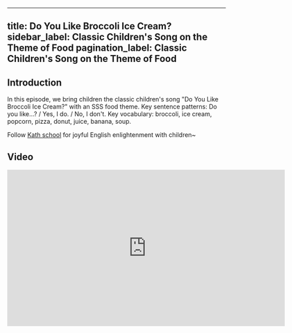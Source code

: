
---
title: Do You Like Broccoli Ice Cream?
sidebar_label: Classic Children's Song on the Theme of Food
pagination_label: Classic Children's Song on the Theme of Food
---

## Introduction

In this episode, we bring children the classic children's song "Do You Like Broccoli Ice Cream?" with an SSS food theme.
Key sentence patterns: Do you like...? / Yes, I do. / No, I don't.
Key vocabulary: broccoli, ice cream, popcorn, pizza, donut, juice, banana, soup.

Follow [Kath school](https://space.bilibili.com/20797715) for joyful English enlightenment with children~

## Video

<iframe
  src="https://player.bilibili.com/player.html?bvid=BV1WF411o78N&cid=1&page=1"
  scrolling="no"
  border="0"
  frameborder="no"
  framespacing="0"
  allowfullscreen="true"
  width="640"
  height="360"
></iframe>
